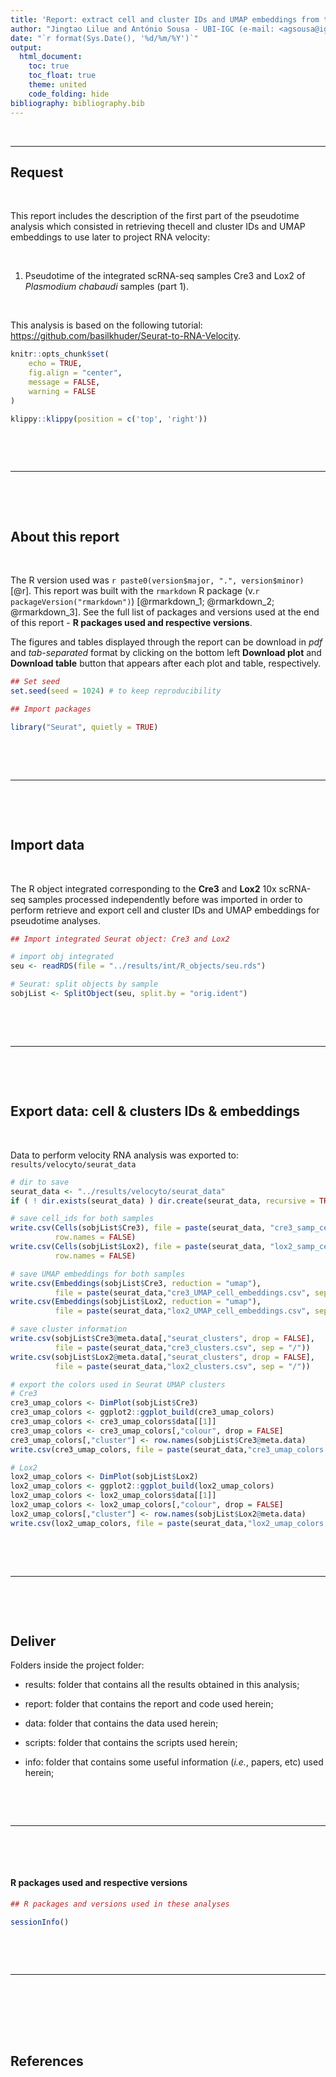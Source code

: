 ```yaml
---
title: 'Report: extract cell and cluster IDs and UMAP embeddings from the Seurat object - pseudotime - part 1'
author: "Jingtao Lilue and António Sousa - UBI-IGC (e-mail: <agsousa@igc.gulbenkian.pt>)"
date: "`r format(Sys.Date(), '%d/%m/%Y')`"
output: 
  html_document:
    toc: true 
    toc_float: true
    theme: united
    code_folding: hide
bibliography: bibliography.bib
---
```


<br>

---

## Request

<br>

This report includes the description of the first part of the pseudotime analysis which consisted in retrieving thecell and cluster IDs and UMAP embeddings to use later to project RNA velocity:

<br>

   1. Pseudotime of the integrated scRNA-seq samples Cre3 and Lox2 of *Plasmodium chabaudi* samples (part 1).
   
<br>

This analysis is based on the following tutorial: [https://github.com/basilkhuder/Seurat-to-RNA-Velocity](https://github.com/basilkhuder/Seurat-to-RNA-Velocity).

```r
knitr::opts_chunk$set(
	echo = TRUE,
	fig.align = "center",
	message = FALSE,
	warning = FALSE
)
```

```r
klippy::klippy(position = c('top', 'right'))
```

<br>

<br>

---

<br>

<br>

## About this report

<br>

The R version used was `r paste0(version$major, ".", version$minor)` [@r]. This report was built with the `rmarkdown` R package (v.`r packageVersion("rmarkdown")`) [@rmarkdown_1; @rmarkdown_2; @rmarkdown_3]. See the full list of packages and versions used at the end of this report - **R packages used and respective versions**.

The figures and tables displayed through the report can be download in *pdf* and *tab-separated* format by clicking on the bottom left **Download plot** and **Download table** button that appears after each plot and table, respectively. 

```r

## Set seed 
set.seed(seed = 1024) # to keep reproducibility

```

```r

## Import packages 

library("Seurat", quietly = TRUE)

```

<br>

<br>

---

<br>

<br>

## Import data

<br>

The R object integrated corresponding to the **Cre3** and **Lox2** 10x scRNA-seq samples processed independently before was imported in order to perform retrieve and export cell and cluster IDs and UMAP embeddings for pseudotime analyses. 

```r

## Import integrated Seurat object: Cre3 and Lox2 

# import obj integrated
seu <- readRDS(file = "../results/int/R_objects/seu.rds")

# Seurat: split objects by sample
sobjList <- SplitObject(seu, split.by = "orig.ident") 

```

<br>

<br>

---

<br>

<br>

## Export data: cell & clusters IDs & embeddings 

<br>

Data to perform velocity RNA analysis was exported to: `results/velocyto/seurat_data`

```r

# dir to save 
seurat_data <- "../results/velocyto/seurat_data"
if ( ! dir.exists(seurat_data) ) dir.create(seurat_data, recursive = TRUE)

# save cell_ids for both samples
write.csv(Cells(sobjList$Cre3), file = paste(seurat_data, "cre3_samp_cellID_obs.csv", sep = "/"), 
          row.names = FALSE)
write.csv(Cells(sobjList$Lox2), file = paste(seurat_data, "lox2_samp_cellID_obs.csv", sep = "/"), 
          row.names = FALSE)

# save UMAP embeddings for both samples
write.csv(Embeddings(sobjList$Cre3, reduction = "umap"), 
          file = paste(seurat_data,"cre3_UMAP_cell_embeddings.csv", sep = "/"))
write.csv(Embeddings(sobjList$Lox2, reduction = "umap"), 
          file = paste(seurat_data,"lox2_UMAP_cell_embeddings.csv", sep = "/"))

# save cluster information
write.csv(sobjList$Cre3@meta.data[,"seurat_clusters", drop = FALSE], 
          file = paste(seurat_data,"cre3_clusters.csv", sep = "/"))
write.csv(sobjList$Lox2@meta.data[,"seurat_clusters", drop = FALSE], 
          file = paste(seurat_data,"lox2_clusters.csv", sep = "/"))

# export the colors used in Seurat UMAP clusters
# Cre3
cre3_umap_colors <- DimPlot(sobjList$Cre3)
cre3_umap_colors <- ggplot2::ggplot_build(cre3_umap_colors)
cre3_umap_colors <- cre3_umap_colors$data[[1]]
cre3_umap_colors <- cre3_umap_colors[,"colour", drop = FALSE] 
cre3_umap_colors[,"cluster"] <- row.names(sobjList$Cre3@meta.data)  
write.csv(cre3_umap_colors, file = paste(seurat_data,"cre3_umap_colors.csv", sep = "/"), row.names = FALSE)

# Lox2
lox2_umap_colors <- DimPlot(sobjList$Lox2)
lox2_umap_colors <- ggplot2::ggplot_build(lox2_umap_colors)
lox2_umap_colors <- lox2_umap_colors$data[[1]]
lox2_umap_colors <- lox2_umap_colors[,"colour", drop = FALSE] 
lox2_umap_colors[,"cluster"] <- row.names(sobjList$Lox2@meta.data)  
write.csv(lox2_umap_colors, file = paste(seurat_data,"lox2_umap_colors.csv", sep = "/"), row.names = FALSE)

```

<br>

<br>

---

<br>

<br>
    
## Deliver

Folders inside the project folder:

   + results: folder that contains all the results obtained in this analysis;

   + report: folder that contains the report and code used herein;

   + data: folder that contains the data used herein;
   
   + scripts: folder that contains the scripts used herein;

   + info: folder that contains some useful information (*i.e.*, papers, etc) used herein;
  
<br>

<br>

---

<br>

<br>

#### R packages used and respective versions

```r

## R packages and versions used in these analyses

sessionInfo()

```

<br>

<br>

---

<br>

<br>
<br>
<br>


## References

\printbibliography
